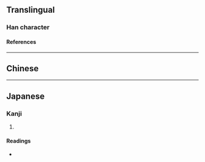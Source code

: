 {{also|肉}}
{{character info/new}}
==Translingual==

===Han character===
{{Han char|rn=40|rad=宀|as=04|sn=7|four=|canj=JYC|ids=⿱宀六}}

====References====
{{Han ref|kx=0282.180|dkj=07084|dj=0556.050|hdz=20917.070|uh=5B8D}}

----

==Chinese==
{{zh-see|肉|v}}

----

==Japanese==

===Kanji===
{{ja-kanji|grade=|rs=宀04}}

# {{defn|lang=ja|sort=宀04}}

====Readings====
* {{ja-readings|on=[[にく]] (niku)|kun=[[しし]] (shishi)}}